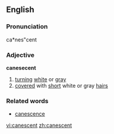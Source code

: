==English==
===Pronunciation===
ca*nes"cent

===Adjective===
'''canesecent'''
# [[turn]]ing [[white]] or [[gray]]
# [[cover]]ed with [[short]] white or gray [[hair]]s

===Related words===
* [[canescence]]

[[vi:canescent]]
[[zh:canescent]]